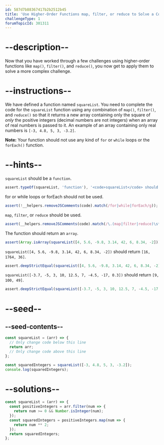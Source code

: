 ```yaml
---
id: 587d7b88367417b2b2512b45
title: 'Use Higher-Order Functions map, filter, or reduce to Solve a Complex Problem'
challengeType: 1
forumTopicId: 301311
---
```


# --description--

Now that you have worked through a few challenges using higher-order functions like `map()`, `filter()`, and `reduce()`, you now get to apply them to solve a more complex challenge.

# --instructions--

We have defined a function named `squareList`. You need to complete the code for the `squareList` function using any combination of `map()`, `filter()`, and `reduce()` so that it returns a new array containing only the square of *only* the positive integers (decimal numbers are not integers) when an array of real numbers is passed to it. An example of an array containing only real numbers is `[-3, 4.8, 5, 3, -3.2]`.

**Note:** Your function should not use any kind of `for` or `while` loops or the `forEach()` function.

# --hints--

`squareList` should be a `function`.

```js
assert.typeOf(squareList, 'function'), '<code>squareList</code> should be a <code>function</code>';
```

for or while loops or forEach should not be used.

```js
assert(!__helpers.removeJSComments(code).match(/for|while|forEach/g));
```

`map`, `filter`, or `reduce` should be used.

```js
assert(__helpers.removeJSComments(code).match(/\.(map|filter|reduce)\s*\(/g));
```

The function should return an `array`.

```js
assert(Array.isArray(squareList([4, 5.6, -9.8, 3.14, 42, 6, 8.34, -2])));
```

`squareList([4, 5.6, -9.8, 3.14, 42, 6, 8.34, -2])` should return `[16, 1764, 36]`.

```js
assert.deepStrictEqual(squareList([4, 5.6, -9.8, 3.14, 42, 6, 8.34, -2]), [16, 1764, 36]);
```

`squareList([-3.7, -5, 3, 10, 12.5, 7, -4.5, -17, 0.3])` should return `[9, 100, 49]`.

```js
assert.deepStrictEqual(squareList([-3.7, -5, 3, 10, 12.5, 7, -4.5, -17, 0.3]), [9, 100, 49]);
```

# --seed--

## --seed-contents--

```js
const squareList = (arr) => {
  // Only change code below this line
  return arr;
  // Only change code above this line
};

const squaredIntegers = squareList([-3, 4.8, 5, 3, -3.2]);
console.log(squaredIntegers);
```

# --solutions--

```js
const squareList = (arr) => {
  const positiveIntegers = arr.filter(num => {
    return num >= 0 && Number.isInteger(num);
  });
  const squaredIntegers = positiveIntegers.map(num => {
    return num ** 2;
  });
  return squaredIntegers;
};
```
